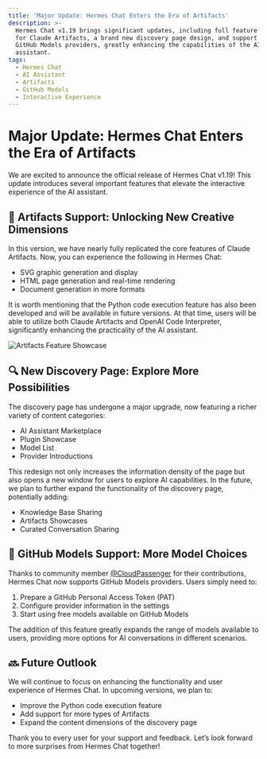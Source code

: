 ```yaml
---
title: 'Major Update: Hermes Chat Enters the Era of Artifacts'
description: >-
  Hermes Chat v1.19 brings significant updates, including full feature support
  for Claude Artifacts, a brand new discovery page design, and support for
  GitHub Models providers, greatly enhancing the capabilities of the AI
  assistant.
tags:
  - Hermes Chat
  - AI Assistant
  - Artifacts
  - GitHub Models
  - Interactive Experience
---
```


# Major Update: Hermes Chat Enters the Era of Artifacts

We are excited to announce the official release of Hermes Chat v1.19! This update introduces several important features that elevate the interactive experience of the AI assistant.

## 🎨 Artifacts Support: Unlocking New Creative Dimensions

In this version, we have nearly fully replicated the core features of Claude Artifacts. Now, you can experience the following in Hermes Chat:

- SVG graphic generation and display
- HTML page generation and real-time rendering
- Document generation in more formats

It is worth mentioning that the Python code execution feature has also been developed and will be available in future versions. At that time, users will be able to utilize both Claude Artifacts and OpenAI Code Interpreter, significantly enhancing the practicality of the AI assistant.

![Artifacts Feature Showcase](https://github.com/user-attachments/assets/639ed70b-abc5-476f-9eb0-10c739e5a115)

## 🔍 New Discovery Page: Explore More Possibilities

The discovery page has undergone a major upgrade, now featuring a richer variety of content categories:

- AI Assistant Marketplace
- Plugin Showcase
- Model List
- Provider Introductions

This redesign not only increases the information density of the page but also opens a new window for users to explore AI capabilities. In the future, we plan to further expand the functionality of the discovery page, potentially adding:

- Knowledge Base Sharing
- Artifacts Showcases
- Curated Conversation Sharing

## 🚀 GitHub Models Support: More Model Choices

Thanks to community member [@CloudPassenger](https://github.com/CloudPassenger) for their contributions, Hermes Chat now supports GitHub Models providers. Users simply need to:

1. Prepare a GitHub Personal Access Token (PAT)
2. Configure provider information in the settings
3. Start using free models available on GitHub Models

The addition of this feature greatly expands the range of models available to users, providing more options for AI conversations in different scenarios.

## 🔜 Future Outlook

We will continue to focus on enhancing the functionality and user experience of Hermes Chat. In upcoming versions, we plan to:

- Improve the Python code execution feature
- Add support for more types of Artifacts
- Expand the content dimensions of the discovery page

Thank you to every user for your support and feedback. Let’s look forward to more surprises from Hermes Chat together!
